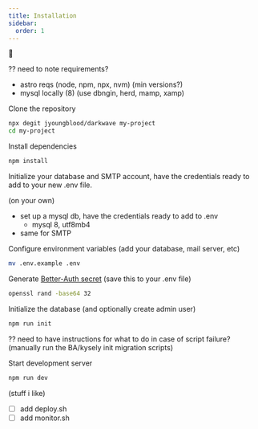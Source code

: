 ```yaml
---
title: Installation
sidebar:
  order: 1
---
```


🚜


?? need to note requirements?
- astro reqs (node, npm, npx, nvm) (min versions?)
- mysql locally (8) (use dbngin, herd, mamp, xamp)


Clone the repository
```bash frame="none"
npx degit jyoungblood/darkwave my-project
cd my-project
```

Install dependencies
```bash frame="none"
npm install
```

Initialize your database and SMTP account, have the credentials ready to add to your new .env file.


(on your own) 
- set up a mysql db, have the credentials ready to add to .env
  - mysql 8, utf8mb4
- same for SMTP

Configure environment variables (add your database, mail server, etc)
```bash frame="none"
mv .env.example .env
```

Generate [Better-Auth secret](https://www.better-auth.com/docs/installation) (save this to your .env file)
```bash frame="none"
openssl rand -base64 32
```

Initialize the database (and optionally create admin user)
```bash frame="none"
npm run init
```
?? need to have instructions for what to do in case of script failure? (manually run the BA/kysely init migration scripts)


Start development server
```bash frame="none"
npm run dev
```

(stuff i like)
- [ ] add deploy.sh
- [ ] add monitor.sh
